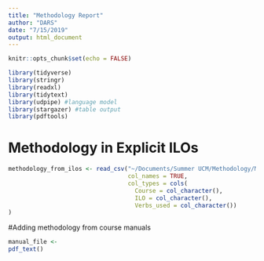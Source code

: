 ```yaml
---
title: "Methodology Report"
author: "DARS"
date: "7/15/2019"
output: html_document
---
```


```r
knitr::opts_chunk$set(echo = FALSE)
```

```r
library(tidyverse)
library(stringr)
library(readxl)
library(tidytext)
library(udpipe) #language model
library(stargazer) #table output
library(pdftools)
```

# Methodology in Explicit ILOs

```r
methodology_from_ilos <- read_csv("~/Documents/Summer UCM/Methodology/Methodology_ilos.csv", 
                                  col_names = TRUE, 
                                  col_types = cols(
                                    Course = col_character(),
                                    ILO = col_character(),
                                    Verbs_used = col_character())
)
```

#Adding methodology from course manuals
```r
manual_file <- 
pdf_text()
```

